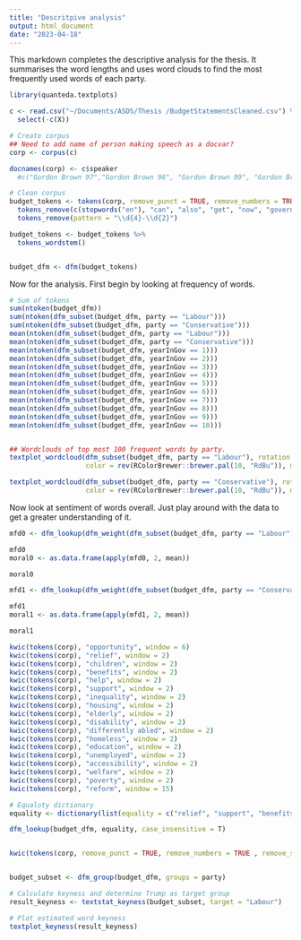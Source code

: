 ```yaml
---
title: "Descritpive analysis"
output: html_document
date: "2023-04-18"
---
```


This markdown completes the descriptive analysis for the thesis. It summarises the word lengths and uses word clouds to find the most frequently used words of each party. 
```r
library(quanteda.textplots)
```

```r
c <- read.csv("~/Documents/ASDS/Thesis /BudgetStatementsCleaned.csv") %>%
  select(-c(X))
```


```r

# Create corpus 
## Need to add name of person making speech as a docvar?
corp <- corpus(c)

docnames(corp) <- c$speaker
  #c("Gordon Brown 97","Gordon Brown 98", "Gordon Brown 99", "Gordon Brown 00", "Gordon Brown 01", "Gordon Brown 02", "Gordon Brown 03", "Gordon Brown 04", "Gordon Brown 05", "Gordon Brown 06", "Gordon Brown 07", "Alistair Darling 08",  "Alistair Darling 09", "Alistair Darling March 10", "George Osborne 10","George Osborne 11", "George Osborne 12", "George Osborne 13", "George Osborne 14", "George Osborne March 15", "George Osborne July 15", "George Osborne 16","Phillip Hammond March 17","Phillip Hammond Nov 17","Phillip Hammond 18", "Rishi Sunak 20","Rishi Sunak March 21","Rishi Sunak Oct 21", "Jeremy Hunt 22", "Jeremy Hunt 23")

# Clean corpus 
budget_tokens <- tokens(corp, remove_punct = TRUE, remove_numbers = TRUE , remove_symbols = T) %>%
  tokens_remove(c(stopwords("en"), "can", "also", "get", "now", "government", "uk", "make", "already", "means", "next", "us", "mr", "speaker", "deputy", "want", "like", "tax", "year", "per", "cent", "today", "new", "2015-16", "rhf",  "its", "well", "were", "weve", "thats", "march", "cent", "pre-budget", "honourable",  "going", "don’t", "let", ".", "cent", "say", "people", "plan", "today", "largest", "thank", "column", "will", "country", "need", "deliver", "announce", "propose", "promise", "week", "countries", "set", "budget", "billion", "million", "april", "britain", "promis", "invest", "support", "just", "meet", "take", "work", "bn", "economic", "economy", "secretaries", "made", "announcing", "are", "able", "forecast", "united kingdom", "british", "get", "year", "madame", "measure", "done", "take", "fact", "one", "even","making", "many", "still", "without", "know", "course", "way", "much", "almost", "really", "put", "part", "know", "makes", "another", "many", "least", "yet", "back", "getting", "terms", "believe", "long", "good", "must", "look", "continue", "come", "far", "past", "see", "what", "real", "getting", "keep", "enough", "find", "simply", "bill", "place", "last", "around", "actually", "however", "think", "many", "first", "needs", "right", "less", "little", "bring", "thing", "bring", "across", "needed")) %>% 
  tokens_remove(pattern = "\\d{4}-\\d{2}")

budget_tokens <- budget_tokens %>%
  tokens_wordstem()


budget_dfm <- dfm(budget_tokens)


```

Now for the analysis. First begin by looking at frequency of words.
```r
# Sum of tokens 
sum(ntoken(budget_dfm))
sum(ntoken(dfm_subset(budget_dfm, party == "Labour")))
sum(ntoken(dfm_subset(budget_dfm, party == "Conservative")))
mean(ntoken(dfm_subset(budget_dfm, party == "Labour")))
mean(ntoken(dfm_subset(budget_dfm, party == "Conservative")))
mean(ntoken(dfm_subset(budget_dfm, yearInGov == 1)))
mean(ntoken(dfm_subset(budget_dfm, yearInGov == 2)))
mean(ntoken(dfm_subset(budget_dfm, yearInGov == 3)))
mean(ntoken(dfm_subset(budget_dfm, yearInGov == 4)))
mean(ntoken(dfm_subset(budget_dfm, yearInGov == 5)))
mean(ntoken(dfm_subset(budget_dfm, yearInGov == 6)))
mean(ntoken(dfm_subset(budget_dfm, yearInGov == 7)))
mean(ntoken(dfm_subset(budget_dfm, yearInGov == 8)))
mean(ntoken(dfm_subset(budget_dfm, yearInGov == 9)))
mean(ntoken(dfm_subset(budget_dfm, yearInGov == 10)))


## Wordclouds of top most 100 frequent words by party. 
textplot_wordcloud(dfm_subset(budget_dfm, party == "Labour"), rotation = 0.25, 
                   color = rev(RColorBrewer::brewer.pal(10, "RdBu")), max_words = 100) 

textplot_wordcloud(dfm_subset(budget_dfm, party == "Conservative"), rotation = 0.25, 
                   color = rev(RColorBrewer::brewer.pal(10, "RdBu")), max_words = 100) 
```

Now look at sentiment of words overall. Just play around with the data to get a greater understanding of it. 
```r
mfd0 <- dfm_lookup(dfm_weight(dfm_subset(budget_dfm, party == "Labour"), scheme = "prop"), dictionary = data_dictionary_MFD)

mfd0
moral0 <- as.data.frame(apply(mfd0, 2, mean))

moral0

mfd1 <- dfm_lookup(dfm_weight(dfm_subset(budget_dfm, party == "Conservative"), scheme = "prop"), dictionary = data_dictionary_MFD)

mfd1
moral1 <- as.data.frame(apply(mfd1, 2, mean))

moral1

kwic(tokens(corp), "opportunity", window = 6)
kwic(tokens(corp), "relief", window = 2)
kwic(tokens(corp), "children", window = 2)
kwic(tokens(corp), "benefits", window = 2)
kwic(tokens(corp), "help", window = 2)
kwic(tokens(corp), "support", window = 2)
kwic(tokens(corp), "inequality", window = 2)
kwic(tokens(corp), "housing", window = 2)
kwic(tokens(corp), "elderly", window = 2)
kwic(tokens(corp), "disability", window = 2)
kwic(tokens(corp), "differently abled", window = 2)
kwic(tokens(corp), "homeless", window = 2)
kwic(tokens(corp), "education", window = 2)
kwic(tokens(corp), "unemployed", window = 2)
kwic(tokens(corp), "accessibility", window = 2)
kwic(tokens(corp), "welfare", window = 2)
kwic(tokens(corp), "poverty", window = 2)
kwic(tokens(corp), "reform", window = 15)

# Equaloty dictionary 
equality <- dictionary(list(equality = c("relief", "support", "benefits", "help", "support", "homeless", "education", "welfare", "children", "unemployed", "disability", "discrimination", "just", "diverse", "equality", "fair", "poverty", "wealth", "equity", "access", "inclusion", "wealthy")))

dfm_lookup(budget_dfm, equality, case_insensitive = T)


kwic(tokens(corp, remove_punct = TRUE, remove_numbers = TRUE , remove_symbols = T), equality, window = 2)


budget_subset <- dfm_group(budget_dfm, groups = party)

# Calculate keyness and determine Trump as target group
result_keyness <- textstat_keyness(budget_subset, target = "Labour")

# Plot estimated word keyness
textplot_keyness(result_keyness) 
```


